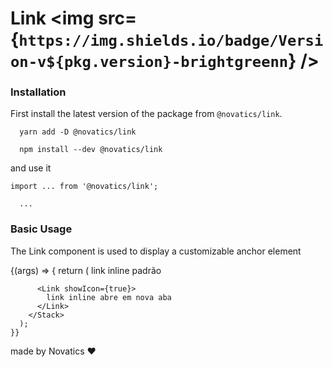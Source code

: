

<Meta title="Components/Link" component={Link} />

# Link <img src={`https://img.shields.io/badge/Version-v${pkg.version}-brightgreenn`} />

### Installation

First install the latest version of the package from `@novatics/link`.

```shell
  yarn add -D @novatics/link
```

```shell
  npm install --dev @novatics/link
```

and use it

```tsx
import ... from '@novatics/link';

  ...

```

### Basic Usage

The Link component is used to display a customizable anchor element

<Canvas>
  <Story name="Basic Usage">
    {(args) => {
      return (
        <Stack spacing={2} direction={"row"}>
          <Link variant="h1">
            link inline padrão
          </Link>

          <Link showIcon={true}>
            link inline abre em nova aba
          </Link>
        </Stack>
      );
    }}

  </Story>
</Canvas>

made by Novatics ❤

